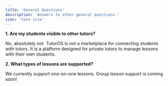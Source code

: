 ```yaml
---
title: 'General Questions'
description: 'Answers to other general questions.'
icon: 'text-size'
---
```


**1. Are my students visible to other tutors?**

No, absolutely not. TutorOS is not a marketplace for connecting students with tutors. It is a platform designed for private tutors to manage lessons with their own students.

**2. What types of lessons are supported?**

We currently support one-on-one lessons. Group lesson support is coming soon!
